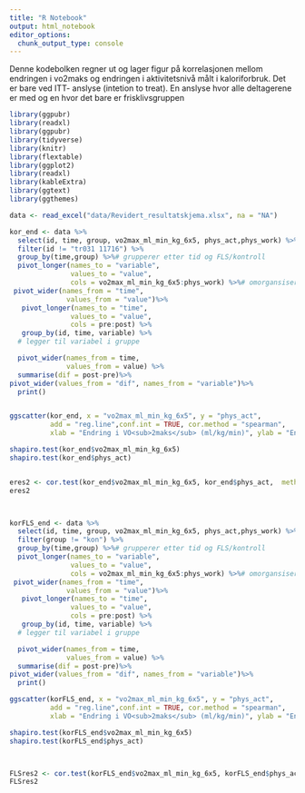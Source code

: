 ```yaml
---
title: "R Notebook"
output: html_notebook
editor_options: 
  chunk_output_type: console
---
```

Denne kodebolken regner ut og lager figur på korrelasjonen mellom endringen i
vo2maks og endringen i aktivitetsnivå målt i kaloriforbruk. Det er bare ved 
ITT- anslyse (intetion to treat). En anslyse hvor alle deltagerene er med og en 
hvor det bare er frisklivsgruppen

```r
library(ggpubr)
library(readxl)
library(ggpubr)
library(tidyverse)
library(knitr)
library(flextable)
library(ggplot2)
library(readxl)
library(kableExtra)
library(ggtext)
library(ggthemes)

data <- read_excel("data/Revidert_resultatskjema.xlsx", na = "NA")

kor_end <- data %>%
  select(id, time, group, vo2max_ml_min_kg_6x5, phys_act,phys_work) %>%
  filter(id != "tr031 11716") %>%
  group_by(time,group) %>%# grupperer etter tid og FLS/kontroll
  pivot_longer(names_to = "variable", 
               values_to = "value",
               cols = vo2max_ml_min_kg_6x5:phys_work) %>%# omorgansiserer tallene for å få verdier nedover
 pivot_wider(names_from = "time",
              values_from = "value")%>%
   pivot_longer(names_to = "time", 
               values_to = "value",
               cols = pre:post) %>%
   group_by(id, time, variable) %>% 
  # legger til variabel i gruppe

  pivot_wider(names_from = time, 
              values_from = value) %>%
  summarise(dif = post-pre)%>%
pivot_wider(values_from = "dif", names_from = "variable")%>%
  print()


ggscatter(kor_end, x = "vo2max_ml_min_kg_6x5", y = "phys_act",
          add = "reg.line",conf.int = TRUE, cor.method = "spearman",
          xlab = "Endring i VO<sub>2maks</sub> (ml/kg/min)", ylab = "Endring i Kcal/uke i FA") + theme_clean(base_size = 17) + theme(axis.title.x = element_markdown(size = 15))

shapiro.test(kor_end$vo2max_ml_min_kg_6x5)
shapiro.test(kor_end$phys_act)


eres2 <- cor.test(kor_end$vo2max_ml_min_kg_6x5, kor_end$phys_act,  method = "spearman")
eres2



korFLS_end <- data %>%
  select(id, time, group, vo2max_ml_min_kg_6x5, phys_act,phys_work) %>%
  filter(group != "kon") %>%
  group_by(time,group) %>%# grupperer etter tid og FLS/kontroll
  pivot_longer(names_to = "variable", 
               values_to = "value",
               cols = vo2max_ml_min_kg_6x5:phys_work) %>%# omorgansiserer tallene for å få verdier nedover
 pivot_wider(names_from = "time",
              values_from = "value")%>%
   pivot_longer(names_to = "time", 
               values_to = "value",
               cols = pre:post) %>%
   group_by(id, time, variable) %>% 
  # legger til variabel i gruppe

  pivot_wider(names_from = time, 
              values_from = value) %>%
  summarise(dif = post-pre)%>%
pivot_wider(values_from = "dif", names_from = "variable")%>%
  print()

ggscatter(korFLS_end, x = "vo2max_ml_min_kg_6x5", y = "phys_act", 
          add = "reg.line",conf.int = TRUE, cor.method = "spearman",
          xlab = "Endring i VO<sub>2maks</sub> (ml/kg/min)", ylab = "Endring i Kcal/uke i FA") + theme_clean(base_size = 17) + theme(axis.title.x = element_markdown(size = 15))

shapiro.test(korFLS_end$vo2max_ml_min_kg_6x5)
shapiro.test(korFLS_end$phys_act)



FLSres2 <- cor.test(korFLS_end$vo2max_ml_min_kg_6x5, korFLS_end$phys_act,  method = "spearman")
FLSres2

```


